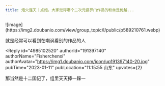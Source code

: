 ```yaml
---
title: 炮火连天｜点炮，大家觉得哪个二次元婆罗门作品的粉丝是优越...
---
```



<Forum groupName="动画番剧" groupUrl="https://www.douban.com/group/596353/" archivedAt="2025-05-16T14:50:17.139Z">
  <Post
    id="281455723"
    title="炮火连天｜点炮，大家觉得哪个二次元婆罗门作品的粉丝是优越..."
    url="https://www.douban.com/group/topic/281455723/?_spm_id=MTQ2MDY1NDY0"
    pubTime="2023-01-30"
    highlightUserId="191397140"
  >
![image](https://img2.doubanio.com/view/group_topic/l/public/p589210761.webp)

就是经常可以看到在嘲讽看别的作品的人

<Reply
  id="4985102520"
  authorId="191397140"
  authorName="Fisherchenxi"
  authorAvatar="https://img1.doubanio.com/icon/up191397140-20.jpg"
  pubTime="2023-01-11"
  pubLocation="11:15:55 山东"
  upvotes={2}
>
那当然是十二国记了，组里天天捧一踩一
</Reply>
  </Post>
</Forum>
